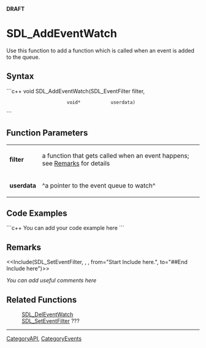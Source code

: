 <!-- pragma section-numbers off -->
<!-- pragma disable-camelcase -->
'''DRAFT'''

= SDL_AddEventWatch =
Use this function to add a function which is called when an event is added to the queue.


== Syntax ==
```c++
void SDL_AddEventWatch(SDL_EventFilter filter,
                       void*           userdata)
```

== Function Parameters ==
{|
|'''filter'''
|a function that gets called when an event happens; see [[#Remarks|Remarks]] for details
|-
|'''userdata'''
|^a pointer to the event queue to watch^
|}

== Code Examples ==
```c++
You can add your code example here
```

== Remarks ==
<<Include(SDL_SetEventFilter, , , from="Start Include here.", to="##End Include here")>>

''You can add useful comments here''

== Related Functions ==
:[[SDL_DelEventWatch]]
:[[SDL_SetEventFilter]] ???

----
[[CategoryAPI]], [[CategoryEvents]]
